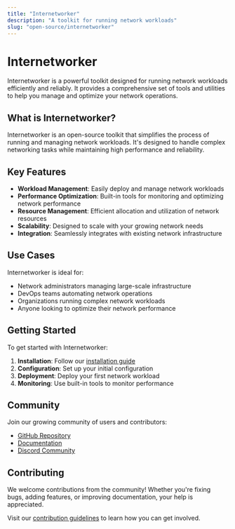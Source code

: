 ```yaml
---
title: "Internetworker"
description: "A toolkit for running network workloads"
slug: "open-source/internetworker"
---
```


# Internetworker

Internetworker is a powerful toolkit designed for running network workloads efficiently and reliably. It provides a comprehensive set of tools and utilities to help you manage and optimize your network operations.

## What is Internetworker?

Internetworker is an open-source toolkit that simplifies the process of running and managing network workloads. It's designed to handle complex networking tasks while maintaining high performance and reliability.

## Key Features

- **Workload Management**: Easily deploy and manage network workloads
- **Performance Optimization**: Built-in tools for monitoring and optimizing network performance
- **Resource Management**: Efficient allocation and utilization of network resources
- **Scalability**: Designed to scale with your growing network needs
- **Integration**: Seamlessly integrates with existing network infrastructure

## Use Cases

Internetworker is ideal for:

- Network administrators managing large-scale infrastructure
- DevOps teams automating network operations
- Organizations running complex network workloads
- Anyone looking to optimize their network performance

## Getting Started

To get started with Internetworker:

1. **Installation**: Follow our [installation guide](https://github.com/datum/internetworker)
2. **Configuration**: Set up your initial configuration
3. **Deployment**: Deploy your first network workload
4. **Monitoring**: Use built-in tools to monitor performance

## Community

Join our growing community of users and contributors:

- [GitHub Repository](https://github.com/datum/internetworker)
- [Documentation](https://datum.io/docs/internetworker)
- [Discord Community](https://discord.gg/datum)

## Contributing

We welcome contributions from the community! Whether you're fixing bugs, adding features, or improving documentation, your help is appreciated.

Visit our [contribution guidelines](https://github.com/datum/internetworker/blob/main/CONTRIBUTING.md) to learn how you can get involved. 